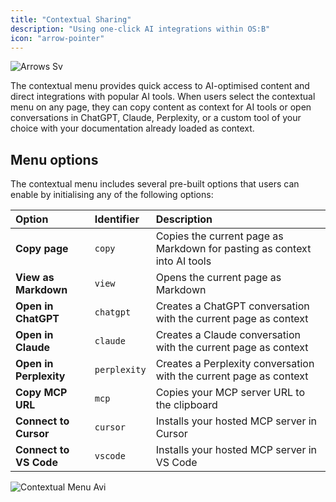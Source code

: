```yaml
---
title: "Contextual Sharing"
description: "Using one-click AI integrations within OS:B"
icon: "arrow-pointer"
---
```


![Arrows Sv](/Arrows.svg)

The contextual menu provides quick access to AI-optimised content and direct integrations with popular AI tools. When users select the contextual menu on any page, they can copy content as context for AI tools or open conversations in ChatGPT, Claude, Perplexity, or a custom tool of your choice with your documentation already loaded as context.

## **Menu options**

The contextual menu includes several pre-built options that users can enable by initialising any of the following options:

| **Option**             | **Identifier** | **Description**                                                          |
| :--------------------- | :------------- | :----------------------------------------------------------------------- |
| **Copy page**          | `copy`         | Copies the current page as Markdown for pasting as context into AI tools |
| **View as Markdown**   | `view`         | Opens the current page as Markdown                                       |
| **Open in ChatGPT**    | `chatgpt`      | Creates a ChatGPT conversation with the current page as context          |
| **Open in Claude**     | `claude`       | Creates a Claude conversation with the current page as context           |
| **Open in Perplexity** | `perplexity`   | Creates a Perplexity conversation with the current page as context       |
| **Copy MCP URL**       | `mcp`          | Copies your MCP server URL to the clipboard                              |
| **Connect to Cursor**  | `cursor`       | Installs your hosted MCP server in Cursor                                |
| **Connect to VS Code** | `vscode`       | Installs your hosted MCP server in VS Code                               |

<frame name="frame" attributes={{  }}>
  
</frame>

![Contextual Menu Avi](/images/contextual-menu.avif)

```markdown
```